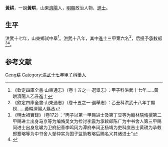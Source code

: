 '''黃耕'''，一說'''黃畊'''，山東[[濟陽|濟陽]]人，[[明朝|明朝]]政治人物、[[進士|進士]]。

== 生平 ==
洪武十七年，山東鄉試中舉<ref>《欽定四庫全書·山東通志》（卷十五之一·選舉志）：甲子科洪武十七年……黃畊濟陽人乙丑進士</ref>。[[洪武|洪武]]十八年，其中[[進士|進士]]三甲第六名<ref>《欽定四庫全書·山東通志》（卷十五之一·選舉志）：乙丑科洪武十八年丁顯榜……黃畊濟陽人縣丞</ref>，后授予[[承敕郎|承敕郎]]<ref>《明太祖實錄》（卷172）：“丙子以第一甲赐进士及第丁显等为翰林院脩撰第二甲赐进士出身马京等为编脩吴文为检讨李震为承敕郎陈广为中书舍人第三甲赐同进士出身危瓛为卫府纪善李鸣冈为潭府奉祠正杨靖为吏科庶吉士黄耕为承敕郎蹇瑢等为中书舍人邹仲实为国子监助教瑢后赐名义其诸进士”</ref><ref>{{Cite book|title=山东明清进士通览 明代卷|last=[[刘廷銮|刘廷銮]]，[[孙家兰|孙家兰]]编|first=|publisher=[[山东文艺出版社|山东文艺出版社]]|year=2014.12|isbn=7-5329-4771-8|location=济南|pages=3}}</ref>。

==参考文献==
{{reflist}}
{{明朝人物小作品}}
{{洪武十八年乙丑科殿試金榜}}
{{DEFAULTSORT:Huang黃耕}}
[[Category:黃姓|Geng耕]]
[[Category:洪武十七年甲子科舉人|Category:洪武十七年甲子科舉人]]